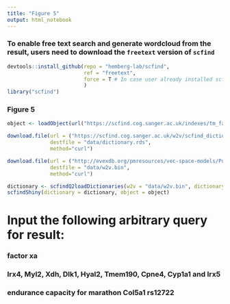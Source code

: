 ```yaml
---
title: "Figure 5"
output: html_notebook
---
```


### To enable free text search and generate wordcloud from the result, users need to download the `freetext` version of `scfind`
```r
devtools::install_github(repo = "hemberg-lab/scfind",
                         ref = "freetext",
                         force = T # In case user already installed scfind 3.5.0 version
                         )
library("scfind")
```

### Figure 5
```r
object <- loadObject(url("https://scfind.cog.sanger.ac.uk/indexes/tm_facs.rds"))

download.file(url = ("https://scfind.cog.sanger.ac.uk/w2v/scfind_dictionary_mm_v1.rds"),
              destfile = "data/dictionary.rds", 
              method="curl")

download.file(url = ("http://evexdb.org/pmresources/vec-space-models/PubMed-w2v.bin"),
              destfile = "data/w2v.bin", 
              method="curl")

dictionary <- scfindQ2loadDictionaries(w2v = "data/w2v.bin", dictionary = "data/dictionary.rds")
scfindShiny(dictionary = dictionary, object = object)

```

# Input the following arbitrary query for result:

### factor xa
### Irx4, Myl2, Xdh, Dlk1, Hyal2, Tmem190, Cpne4, Cyp1a1 and Irx5
### endurance capacity for marathon Col5a1 rs12722


